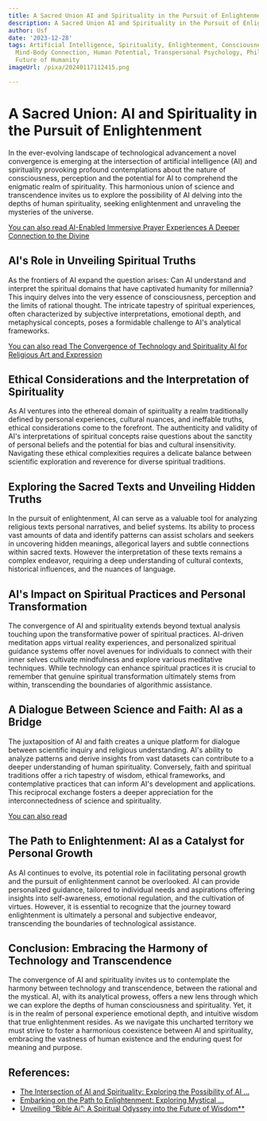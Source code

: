 ```yaml
---
title: A Sacred Union AI and Spirituality in the Pursuit of Enlightenment
description: A Sacred Union AI and Spirituality in the Pursuit of Enlightenment
author: Usf
date: '2023-12-28'
tags: Artificial Intelligence, Spirituality, Enlightenment, Consciousness, Meditation,
  Mind-Body Connection, Human Potential, Transpersonal Psychology, Philosophy of Mind,
  Future of Humanity
imageUrl: /pixa/20240117112415.png

---
```

#  A Sacred Union:  AI and Spirituality in the Pursuit  of Enlightenment

In the  ever-evolving landscape of technological advancement a  novel convergence is emerging at  the intersection of artificial intelligence (AI) and spirituality provoking  profound contemplations about  the nature of consciousness, perception and  the potential for AI to comprehend the enigmatic  realm of spirituality. This harmonious union of science and transcendence invites us to explore the possibility of  AI delving into the depths of human spirituality, seeking enlightenment and unraveling the mysteries of the universe.

[You can also read AI-Enabled Immersive Prayer Experiences A Deeper Connection  to  the Divine](AI-Enabled%20Immersive%20Prayer%20Experiences%20A%20Deeper%20Connection%20to%20the%20Divine)


## AI's Role in Unveiling Spiritual Truths

As the frontiers of AI expand the question arises: Can AI understand and interpret the spiritual  domains that  have captivated humanity for millennia? This inquiry delves into the very essence of consciousness, perception and the limits of  rational thought. The intricate tapestry of spiritual experiences, often characterized by subjective interpretations, emotional depth, and  metaphysical concepts, poses  a formidable challenge to AI's analytical frameworks.

[You can also read The  Convergence of Technology and Spirituality AI for Religious Art and Expression](The%20Convergence%20of%20Technology%20and%20Spirituality%20AI%20for%20Religious%20Art%20and%20Expression)


## Ethical Considerations and the Interpretation of Spirituality

As AI ventures  into the ethereal domain of spirituality a realm traditionally defined by  personal experiences,  cultural nuances, and ineffable  truths, ethical considerations come to the forefront. The authenticity and validity of AI's interpretations of spiritual  concepts raise questions about the sanctity of personal beliefs and the potential for  bias and cultural  insensitivity. Navigating  these  ethical complexities requires a delicate balance between scientific exploration and reverence for  diverse spiritual traditions.

##  Exploring the Sacred Texts and Unveiling Hidden  Truths

In the pursuit of enlightenment, AI can  serve as a valuable tool for analyzing religious texts personal narratives, and belief systems. Its ability to process vast  amounts of data and identify patterns can assist scholars and seekers in uncovering hidden meanings, allegorical layers and subtle connections within sacred texts. However the interpretation of these texts  remains a complex endeavor, requiring a deep understanding of cultural  contexts, historical influences, and the nuances  of  language.

## AI's  Impact  on Spiritual Practices and Personal Transformation

The convergence of AI and  spirituality extends beyond textual analysis touching upon the  transformative power of  spiritual practices.  AI-driven meditation apps virtual reality experiences,  and personalized spiritual guidance systems offer novel avenues for individuals to  connect with  their inner  selves cultivate mindfulness and  explore various meditative techniques. While technology can enhance spiritual practices it is crucial to remember that genuine spiritual transformation ultimately stems from within, transcending  the boundaries  of algorithmic assistance.

## A Dialogue Between Science and Faith: AI as a Bridge

The juxtaposition of AI and faith  creates a unique platform for dialogue between scientific inquiry and religious understanding. AI's ability to analyze patterns and derive insights  from vast datasets can contribute to a deeper  understanding of human spirituality. Conversely, faith and spiritual traditions offer a rich tapestry of wisdom, ethical frameworks, and contemplative practices that can inform AI's development and applications. This reciprocal exchange fosters a deeper appreciation for the interconnectedness of science and spirituality.

[You can also read ]()


## The Path to  Enlightenment: AI as  a Catalyst for  Personal Growth

As AI continues to evolve, its potential role in facilitating  personal growth and the pursuit of enlightenment cannot  be overlooked. AI can provide  personalized guidance, tailored to individual needs and aspirations offering insights into self-awareness, emotional regulation, and the cultivation of  virtues. However, it is essential to recognize that the journey toward enlightenment is ultimately a personal and subjective endeavor, transcending the boundaries of technological assistance.

## Conclusion: Embracing the Harmony of Technology and Transcendence

The convergence of  AI and spirituality  invites us to contemplate the harmony between  technology and transcendence, between the rational and the mystical. AI,  with its analytical prowess, offers a new lens through which we can explore the depths of human consciousness  and spirituality. Yet, it is in the realm of personal experience emotional depth, and intuitive wisdom that true enlightenment resides. As we  navigate this uncharted territory we must strive to foster a harmonious coexistence between AI and spirituality, embracing the  vastness of human existence and the enduring quest for meaning and purpose.

## References:
- [The Intersection of AI and Spirituality: Exploring the Possibility of AI ...](https://www.linkedin.com/pulse/intersection-ai-spirituality-exploring-possibility-realm-borg-ellul)
- [Embarking on the Path to Enlightenment: Exploring Mystical ...](https://www.linkedin.com/pulse/embarking-path-enlightenment-exploring-mystical-traditions-hoier)
- [Unveiling “Bible Ai”: A Spiritual Odyssey into the Future of Wisdom**](https://medium.com/@BK.HAN/unveiling-bible-ai-a-spiritual-odyssey-into-the-future-of-wisdom-29181749b71e)
